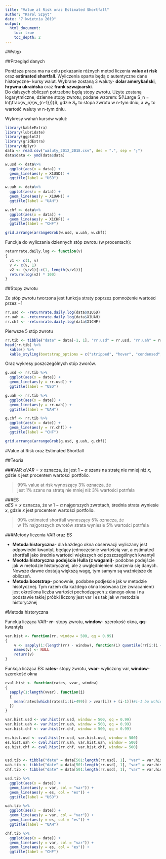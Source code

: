 ```yaml
---
title: "Value at Risk oraz Estimated Shortfall"
author: "Karol Szpyt"
date: "7 kwietnia 2019"
output: 
  html_document:
    toc: true
    toc_depth: 2
---
```

#Wstęp  

##Przegląd danych  

Poniższa praca ma na celu pokazanie różnych metod liczenia **value at risk** oraz **estimated shortfall**. Wyliczenia oparte będą o autentyczne dane historyczne- kursy walut. Wybrane zostaną 3 waluty- **dolar amerykański**, **hrywna ukraińska** oraz **frank szwajcarski**.  
Do dalszych obliczeń potrzebne będą stopy zwrotu. Użyte zostaną logarytmiczne, dzienne stopy zwrotu, podane wzorem: ${\Large S_n = ln(\frac{w_n}{w_{n-1}})}$, gdzie $S_n$ to stopa zwrotu w n-tym dniu, a $w_n$ to wartość waluty w n-tym dniu. 
  
Wykresy wahań kursów walut:
```r
library(kableExtra)
library(lubridate)
library(ggplot2)
library(gridExtra)
library(dplyr)
data <- read.csv("waluty_2012_2018.csv", dec = ".", sep = ";")
data$data <- ymd(data$data)
```

```r
w.usd <- data%>%
  ggplot(aes(x = data)) +
  geom_line(aes(y = X1USD)) + 
  ggtitle(label = "USD")

w.uah <- data%>%
  ggplot(aes(x = data)) +
  geom_line(aes(y = X1UAH)) + 
  ggtitle(label = "UAH")

w.chf <- data%>%
  ggplot(aes(x = data)) +
  geom_line(aes(y = X1CHF)) + 
  ggtitle(label = "CHF")

grid.arrange(arrangeGrob(w.usd, w.uah, w.chf))

```

Funckja do wyliczania dziennych stóp zwrotu (w procentach):
```r
returnrate.daily.log <- function(v)
{
  v1 <- c(1, v)
  v <- c(v, 1)
  v2 <- (v/v1)[-c(1, length(v/v1))]
  return(log(v2) * 100)
}
```

##Stopy zwrotu  

Ze stóp zwrotu tworzona jest funkcja straty poprzez pomnożenie wartości przez $-1$
```r
rr.usd <- -returnrate.daily.log(data$X1USD)
rr.uah <- -returnrate.daily.log(data$X1UAH)
rr.chf <- -returnrate.daily.log(data$X1CHF)
```
Pierwsze 5 stóp zwrotu
```r
rr.tib <- tibble("date" = data[-1, 1], "rr.usd" = rr.usd, "rr.uah" = rr.uah, "rr.chf" = rr.chf)
head(rr.tib) %>%
  kable() %>%
  kable_styling(bootstrap_options = c("stripped", "hover", "condensed", "responsive"))
```
Oraz wykresy poszczególnych stóp zworów.
```r
g.usd <- rr.tib %>%
  ggplot(aes(x = date)) +
  geom_line(aes(y = rr.usd)) + 
  ggtitle(label = "USD")

g.uah <- rr.tib %>%
  ggplot(aes(x = date)) +
  geom_line(aes(y = rr.uah)) + 
  ggtitle(label = "UAH")

g.chf <- rr.tib %>%
  ggplot(aes(x = date)) +
  geom_line(aes(y = rr.chf)) + 
  ggtitle(label = "CHF")

grid.arrange(arrangeGrob(g.usd, g.uah, g.chf))

```

#Value at Risk oraz Estimated Shortfall  

##Teoria

###VAR
${\alpha  VAR = x}$ oznacza, że jest $1- \alpha$ szans na stratę nie mniej niż $x$, gdzie $x$ jest procentem wartości portfolio.

> 99% value at risk wynoszący 3% oznacza, że <br /> jest 1% szans na stratę nie mniej niż 3% wartości potrfela

###ES  
${\alpha  ES = x}$ oznacza, że w $1- \alpha$ najgorszych zwrotach, średnia strata wyniesie $x$, gdzie $x$ jest procentem wartości portfolio.

> 99% estimated shortfall wynoszący 5% oznacza, że <br /> w 1% najgorszych zwrotów strata wyniesie 5% wartości potrfela

###Metody liczenia VAR oraz ES

 * **Metoda historyczna**- dla każdego okna obserwacji wyliczany jest odpowiedni kwantyl, będący jednocześnie wartością var, a estimated shortfall jako średnia wartości większych od poszczególnych kwantyli 
 * **Meotda historyczna podejście Hulla (z wagami)**- podobne podejście jak w metodzie historycznej, ale z uwględnieniem starzenia się danych. Nowsze dawne dostają większą wagę, tym samym są ważniejsze do obliczeń.
 * **Metoda bootstrap**- ponownie, podobne podjeście jak w metodzie hisotycznej. Tym razem dla każdego okna losowana (ze zwracaniem) jest określona liczba wartości pochodzących z danego okna i na podstawie takiej próbki liczony jest var i es tak jak w metodzie historycznej
 
#Metoda historyczna

Funckja licząca VAR- **rr**- stopy zwrotu, **window**- szerokość okna, **qq**- kwantyls
```r
var.hist <- function(rr, window = 500, qq = 0.99)
{
    v <- sapply(1:(length(rr) - window), function(i) quantile(rr[i:(i + (window - 1))], probs = qq))
    names(v) <- NULL
    return(v)
}
```
Funkcja licząca ES: **rates**- stopy zwrotu, **vvar**- wyliczony var, **window**- szerokość okna
```r
cval.hist <- function(rates, vvar, window)
{
  sapply(1:length(vvar), function(i) 
  {
    mean(rates[which(rates[i:(i+499)] > vvar[i]) + (i-1)])#i-1 bo wchich za każdym razem traktuje indeksowanie od jednego
  })
}
```

```r
var.hist.usd <- var.hist(rr.usd, window = 500, qq = 0.99)
var.hist.uah <- var.hist(rr.uah, window = 500, qq = 0.99)
var.hist.chf <- var.hist(rr.chf, window = 500, qq = 0.99)

es.hist.usd <- cval.hist(rr.usd, var.hist.usd, window = 500)
es.hist.uah <- cval.hist(rr.uah, var.hist.uah, window = 500)
es.hist.chf <- cval.hist(rr.chf, var.hist.chf, window = 500)


usd.tib <- tibble("date" = data[501:length(rr.usd), 1], "var" = var.hist.usd, "es" = es.hist.usd)
uah.tib <- tibble("date" = data[501:length(rr.usd), 1], "var" = var.hist.uah, "es" = es.hist.uah)
chf.tib <- tibble("date" = data[501:length(rr.usd), 1], "var" = var.hist.chf, "es" = es.hist.chf)
```

```r
usd.tib %>%
  ggplot(aes(x = date)) + 
  geom_line(aes(y = var, col = "var")) + 
  geom_line(aes(y = es, col = "es")) + 
  ggtitle(label = "USD")

uah.tib %>%
  ggplot(aes(x = date)) + 
  geom_line(aes(y = var, col = "var")) + 
  geom_line(aes(y = es, col = "es")) + 
  ggtitle(label = "UAH")

chf.tib %>%
  ggplot(aes(x = date)) + 
  geom_line(aes(y = var, col = "var")) + 
  geom_line(aes(y = es, col = "es")) + 
  ggtitle(label = "CHF")
```



